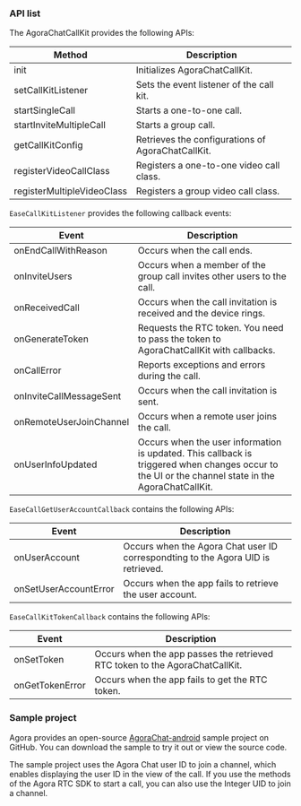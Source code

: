 <PlatformWrapper platform="android">

### API list

The AgoraChatCallKit provides the following APIs:

| Method | Description |  
| ---- | ---- |
| init | Initializes AgoraChatCallKit. |  
| setCallKitListener | Sets the event listener of the call kit. |
| startSingleCall | Starts a one-to-one call. | 
| startInviteMultipleCall  | Starts a group call. |
| getCallKitConfig | Retrieves the configurations of AgoraChatCallKit. |
| registerVideoCallClass | Registers a one-to-one video call class. |
| registerMultipleVideoClass | Registers a group video call class. |

`EaseCallKitListener` provides the following callback events:

| Event | Description |
| ---- | ---- |
| onEndCallWithReason | Occurs when the call ends. |
| onInviteUsers | Occurs when a member of the group call invites other users to the call. |
| onReceivedCall | Occurs when the call invitation is received and the device rings. |
| onGenerateToken | Requests the RTC token. You need to pass the token to AgoraChatCallKit with callbacks. |
| onCallError | Reports exceptions and errors during the call. |
| onInviteCallMessageSent | Occurs when the call invitation is sent. |
| onRemoteUserJoinChannel | Occurs when a remote user joins the call. |
| onUserInfoUpdated | Occurs when the user information is updated. This callback is triggered when changes occur to the UI or the channel state in the AgoraChatCallKit. |

`EaseCallGetUserAccountCallback` contains the following APIs:

| Event | Description |
| --- | --- |
| onUserAccount | Occurs when the Agora Chat user ID correspondting to the Agora UID is retrieved. |
| onSetUserAccountError | Occurs when the app fails to retrieve the user account. |

`EaseCallKitTokenCallback` contains the following APIs:

| Event | Description |
| --- | --- |
| onSetToken | Occurs when the app passes the retrieved RTC token to the AgoraChatCallKit. |
| onGetTokenError | Occurs when the app fails to get the RTC token. |


### Sample project

Agora provides an open-source [AgoraChat-android](https://github.com/AgoraIO-Usecase/AgoraChat-android) sample project on GitHub. You can download the sample to try it out or view the source code.

The sample project uses the Agora Chat user ID to join a channel, which enables displaying the user ID in the view of the call. If you use the methods of the Agora RTC SDK to start a call, you can also use the Integer UID to join a channel.

</PlatformWrapper>